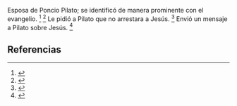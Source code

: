 Esposa de Poncio Pilato; se identificó de manera prominente con el evangelio. <ref>{{lib|LU|185|1|7}}</ref> <ref>{{lib|LU|185|2|6}}</ref> Le pidió a Pilato que no arrestara a Jesús. <ref>{{lib|LU|183|2|3}}</ref> Envió un mensaje a Pilato sobre Jesús. <ref>{{lib|LU|185|5|7-8}}</ref> 

== Referencias ==
<references />
